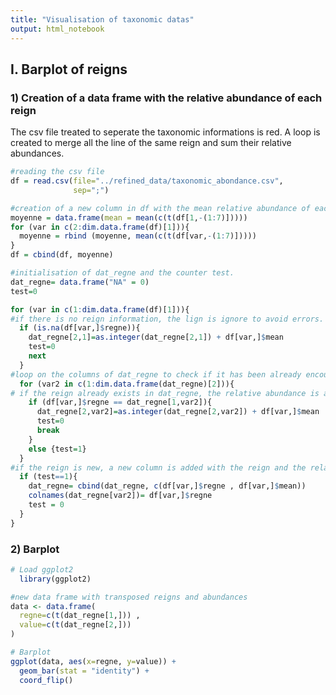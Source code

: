 ```yaml
---
title: "Visualisation of taxonomic datas"
output: html_notebook
---
```

## I. Barplot of reigns 
### 1) Creation of a data frame with the relative abundance of each reign
The csv file treated to seperate the taxonomic informations is red. 
A loop is created to merge all the line of the same reign and sum their relative abundances.

```r
#reading the csv file
df = read.csv(file="../refined_data/taxonomic_abondance.csv",
              sep=";")

#creation of a new column in df with the mean relative abundance of each lign
moyenne = data.frame(mean = mean(c(t(df[1,-(1:7)]))))
for (var in c(2:dim.data.frame(df)[1])){
  moyenne = rbind (moyenne, mean(c(t(df[var,-(1:7)]))))
}
df = cbind(df, moyenne)

#initialisation of dat_regne and the counter test.
dat_regne= data.frame("NA" = 0)
test=0

for (var in c(1:dim.data.frame(df)[1])){
#if there is no reign information, the lign is ignore to avoid errors.
  if (is.na(df[var,]$regne)){
    dat_regne[2,1]=as.integer(dat_regne[2,1]) + df[var,]$mean
    test=0
    next
  }
#loop on the columns of dat_regne to check if it has been already encountered in the data frame.
  for (var2 in c(1:dim.data.frame(dat_regne)[2])){
# if the reign already exists in dat_regne, the relative abundance is added.
    if (df[var,]$regne == dat_regne[1,var2]){
      dat_regne[2,var2]=as.integer(dat_regne[2,var2]) + df[var,]$mean  
      test=0
      break
    }
    else {test=1}
  } 
#if the reign is new, a new column is added with the reign and the relative abundace of the lign.
  if (test==1){
    dat_regne= cbind(dat_regne, c(df[var,]$regne , df[var,]$mean))
    colnames(dat_regne[var2])= df[var,]$regne
    test = 0
  }
}

```


### 2) Barplot

```r
# Load ggplot2
  library(ggplot2)

#new data frame with transposed reigns and abundances
data <- data.frame(
  regne=c(t(dat_regne[1,])) ,  
  value=c(t(dat_regne[2,]))
)

# Barplot
ggplot(data, aes(x=regne, y=value)) + 
  geom_bar(stat = "identity") +
  coord_flip()
```
























